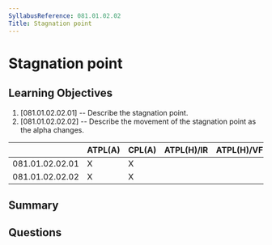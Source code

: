 ```yaml
---
SyllabusReference: 081.01.02.02
Title: Stagnation point
---
```


# Stagnation point

## Learning Objectives

1. [081.01.02.02.01] -- Describe the stagnation point.
2. [081.01.02.02.02] -- Describe the movement of the stagnation point as the
   alpha changes.

|                 | ATPL(A) | CPL(A) | ATPL(H)/IR | ATPL(H)/VFR | CPL(H) | IR  | CBIR(A) |
| --------------- | ------- | ------ | ---------- | ----------- | ------ | --- | ------- |
| 081.01.02.02.01 | X       | X      |            |             |        |     |         |
| 081.01.02.02.02 | X       | X      |            |             |        |     |         |

## Summary

## Questions
